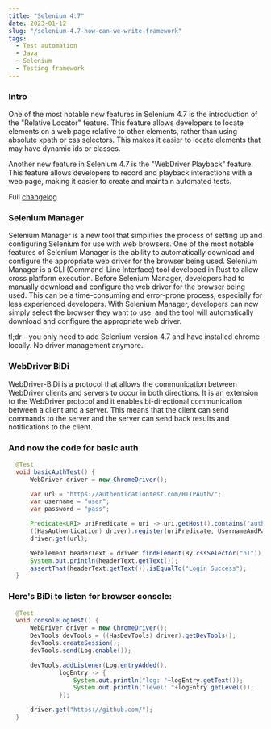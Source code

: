```yaml
---
title: "Selenium 4.7"
date: 2023-01-12
slug: "/selenium-4.7-how-can-we-write-framework"
tags:
  - Test automation
  - Java
  - Selenium
  - Testing framework
---
```


### Intro
One of the most notable new features in Selenium 4.7 is the introduction of the "Relative Locator" feature. This feature allows developers to locate elements on a web page relative to other elements, rather than using absolute xpath or css selectors. This makes it easier to locate elements that may have dynamic ids or classes.

Another new feature in Selenium 4.7 is the "WebDriver Playback" feature. This feature allows developers to record and playback interactions with a web page, making it easier to create and maintain automated tests.

Full [changelog](https://github.com/SeleniumHQ/selenium/blob/trunk/java/CHANGELOG)

### Selenium Manager
Selenium Manager is a new tool that simplifies the process of setting up and configuring Selenium for use with web browsers. One of the most notable features of Selenium Manager is the ability to automatically download and configure the appropriate web driver for the browser being used.
Selenium Manager is a CLI (Command-Line Interface) tool developed in Rust to allow cross platform execution.
Before Selenium Manager, developers had to manually download and configure the web driver for the browser being used. This can be a time-consuming and error-prone process, especially for less experienced developers. With Selenium Manager, developers can now simply select the browser they want to use, and the tool will automatically download and configure the appropriate web driver.

tl;dr - you only need to add Selenium version 4.7 and have installed chrome locally. No driver management anymore.

### WebDriver BiDi
WebDriver-BiDi is a protocol that allows the communication between WebDriver clients and servers to occur in both directions. It is an extension to the WebDriver protocol and it enables bi-directional communication between a client and a server. This means that the client can send commands to the server and the server can send back results and notifications to the client.

### And now the code for basic auth
```java
  @Test
  void basicAuthTest() {
      WebDriver driver = new ChromeDriver();

      var url = "https://authenticationtest.com/HTTPAuth/";
      var username = "user";
      var password = "pass";

      Predicate<URI> uriPredicate = uri -> uri.getHost().contains("authenticationtest.com");
      ((HasAuthentication) driver).register(uriPredicate, UsernameAndPassword.of(username, password));
      driver.get(url);

      WebElement headerText = driver.findElement(By.cssSelector("h1"));
      System.out.println(headerText.getText());
      assertThat(headerText.getText()).isEqualTo("Login Success");
  }
```

### Here's BiDi to listen for browser console:
```java
  @Test
  void consoleLogTest() {
      WebDriver driver = new ChromeDriver();
      DevTools devTools = ((HasDevTools) driver).getDevTools();
      devTools.createSession();
      devTools.send(Log.enable());

      devTools.addListener(Log.entryAdded(),
              logEntry -> {
                  System.out.println("log: "+logEntry.getText());
                  System.out.println("level: "+logEntry.getLevel());
              });

      driver.get("https://github.com/");
  }
```